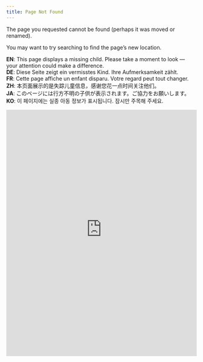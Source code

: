 ```yaml
---
title: Page Not Found
---
```


The page you requested cannot be found (perhaps it was moved or renamed).

You may want to try searching to find the page's new location.

**EN**: This page displays a missing child. Please take a moment to look — your attention could make a difference.\
**DE**: Diese Seite zeigt ein vermisstes Kind. Ihre Aufmerksamkeit zählt.\
**FR**: Cette page affiche un enfant disparu. Votre regard peut tout changer.\
**ZH**: 本页面展示的是失踪儿童信息，感谢您花一点时间关注他们。\
**JA**: このページには行方不明の子供が表示されます。ご協力をお願いします。\
**KO**: 이 페이지에는 실종 아동 정보가 표시됩니다. 잠시만 주목해 주세요.

```{=html}
<iframe src="https://notfound-static.fwebservices.be/en/404?key=67fd19cb03e59" width="100%" height="650" frameborder="0"></iframe>
```
